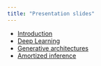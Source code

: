```yaml
---
title: "Presentation slides"
---
```


- [Introduction](./slides/intro.qmd){target="_blank"}
- [Deep Learning](./slides/deep-learning.qmd){target="_blank"}
- [Generative architectures](./slides/generative-architectures.qmd){target="_blank"}
- [Amortized inference](./slides/amortized-inference.qmd){target="_blank"}